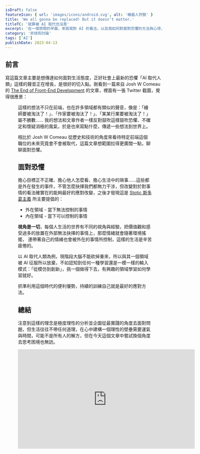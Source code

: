 ```yaml
---
isDraft: false
featureIcon: { url: 'images/icons/android.svg', alt: '機器人符號' }
title: 'We all gonna be replaced! But it doesn’t matter.'
titleTC: '就算被 AI 取代也沒差'
excerpt: '在一個悠閒的早晨，來寫寫對 AI 的看法，以及我如何對面對恐懼的方法與心得，如何保持一致步調學習前進。'
category: '非技術討論'
tags: ['AI']
publishDate: 2023-04-13
---
```


## 前言

寫這篇文章主要是想傳達如何面對生活態度，正好社會上最新的恐懼「AI 取代人類」這樣的聲音正在增長，是很好的切入點。剛看到一篇來自 Josh W Comeau 的 [The End of Front-End Development](https://www.joshwcomeau.com/blog/the-end-of-frontend-development/) 的文章，裡面有一張 Twitter 截圖，覺得很應景：

<Figure
  width="826"
  height="420"
  src="images/posts/we-all-gonna-be-replaced-but-it-doesnt-matter/no-more-frontend-devs.webp"
  alt="一張 Twitter 卡片，上面寫：「我們應該馬上跳槽到其他領域，前端沒過多久就不會存在了」"
  title="一張 Twitter 卡片，上面寫：「我們應該馬上跳槽到其他領域，前端沒過多久就不會存在了」"
  loading="lazy"
/>

這樣的想法不只在前端，也在許多領域都有類似的聲音，像是：「繪師要被淘汰了！」、「作家要被淘汰了！」、「某某行業要被淘汰了！」屬不勝數……
我的想法和文章作者一樣反對鼓吹這樣鼓吹恐懼、不確定和懷疑消極的風氣，於是也來寫點什麼，傳遞一些想法到世界上。

相比於 Josh W Comeau 從歷史和技術的角度來看待特定前端這個職位的未來究竟會不會被取代，這篇文章想範圍拉得更廣闊一點，聊聊面對恐懼。

## 面對恐懼

擔心目標正不正確、擔心他人怎麼看、擔心生活中的瑣事……這些都是外在發生的事件，不管怎麼抉擇我們都無力干涉，但改變對於對事情的看法確實在的能夠最好的應對改變，之後才發現這是 [Stotic 斯多葛主義](https://zh.wikipedia.org/wiki/%E6%96%AF%E5%A4%9A%E8%91%9B%E4%B8%BB%E7%BE%A9) 所主要提倡的：

- 外在領域 - 當下無法控制的事情
- 內在領域 - 當下可以控制的事情

**視角是一切**，每個人生活的世界有不同的視角與經驗，把價值觀和感受過多的放置在外部無法抉擇的事情上，那麼情緒就會隨著環境搖擺，
連帶著自己的情緒也會被外在的事情所控制，這樣的生活是辛苦疲倦的。

以 AI 取代人類為例，現階段大腦不能砍掉重來，所以與其一個領域被 AI 征服所以放棄，不如認知到任何一種學習還是一模一樣的輸入模式：「從模仿到創新」，挑一個做得下去，有興趣的領域學習如何學習就好。

抓準利用這個時代的便利優勢，持續的訓練自己就是最好的應對方法。

## 總結

注意到這樣的理念是極度理性的分析並企圖從最實踐的角度去面對問題，但生活往往不帶任何道理，在心中建構一個理性的壁壘需要運氣與時間，可能不是所有人的解方，但在今天這個文章中嘗試換個角度去思考困境也無訪。

<iframe
  class="w-full"
  width="560"
  height="315"
  src="https://www.youtube.com/embed/R9OCA6UFE-0"
  title="YouTube video player"
  frameborder="0"
  allow="accelerometer; autoplay; clipboard-write; encrypted-media; gyroscope; picture-in-picture; web-share"
  allowfullscreen
></iframe>

